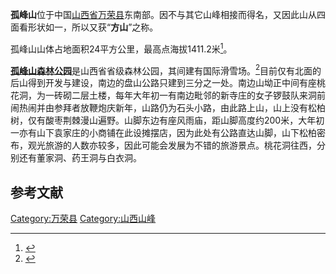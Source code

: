 {{coord|35|19|18|N|110|47|21|E|display=title|scale:100000}}
'''孤峰山'''位于中国[[山西省|山西省]][[万荣县|万荣县]]东南部。因不与其它山峰相接而得名，又因此山从四面看形状如一，所以又获“'''方山'''”之称。

孤峰山山体占地面积24平方公里，最高点海拔1411.2米<ref>{{Cite web |url=http://www.sxwanrong.gov.cn/shownews.asp?newsid=642 |title=浅谈孤峰山生态旅游的开发利用  |access-date=2010-02-18 |archive-date=2007-12-03 |archive-url=https://web.archive.org/web/20071203065531/http://www.sxwanrong.gov.cn/shownews.asp?newsid=642 |dead-url=yes }}</ref>。

'''[[孤峰山森林公园|孤峰山森林公园]]'''是山西省省级森林公园，其间建有国际滑雪场。<ref>{{Cite web |url=http://www.sxwanrong.gov.cn/shownews.asp?newsid=4891 |title=孤峰山被批准为省级森林公园  |access-date=2010-02-18 |archive-date=2010-01-15 |archive-url=https://web.archive.org/web/20100115023301/http://www.sxwanrong.gov.cn/shownews.asp?newsid=4891 |dead-url=yes }}</ref>目前仅有北面的后山得到开发与建设，南边的盘山公路只建到三分之一处。南边山坳正中间有座桃花洞，为一砖砌二层土楼，每年大年初一有南边毗邻的新寺庄的女子锣鼓队来洞前闹热闹并由参拜者放鞭炮庆新年，山路仍为石头小路，由此路上山，山上没有松柏树，仅有酸枣荆棘漫山遍野。山脚东边有座风雨庙，距山脚高度约200米，大年初一亦有山下袁家庄的小商铺在此设摊摆店，因为此处有公路直达山脚，山下松柏密布，观光旅游的人数亦较多，因此可能会发展为不错的旅游景点。桃花洞往西，分别还有董家洞、药王洞与白衣洞。

==参考文献==
<div class="references-small">
<references></references>
</div>

[[Category:万荣县|Category:万荣县]]
[[Category:山西山峰|Category:山西山峰]]